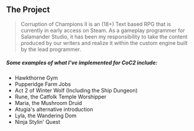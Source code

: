 ## The Project

> Corruption of Champions II is an (18+) Text based RPG that is currently in early access on Steam. As a gameplay programmer for Salamander Studio, it has been my responsibility to take the content produced by our writers and realize it within the custom engine built by the lead programmer. 


##### Some examples of what I've implemented for CoC2 include: 
- Hawkthorne Gym
- Pupperidge Farm Jobs
- Act 2 of Winter Wolf (Including the Ship Dungeon)
- Rune, the Catfolk Temple Worshipper
- Maria, the Mushroom Druid
- Atugia's alternative introduction
- Lyla, the Wandering Dom
- Ninja Stylin' Quest

